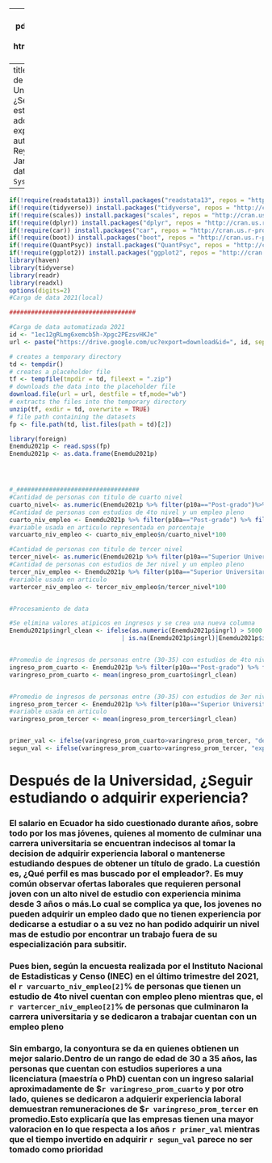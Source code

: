 
---
output:
  pdf_document: default
  html_document: default
---
title:"Después de la Universidad, ¿Seguir estudiando o adquirir experiencia?"
author:"Luis Reyes y George Jaramillo" date:"`r Sys.Date()`"
---
```r
if(!require(readstata13)) install.packages("readstata13", repos = "http://cran.us.r-project.org")
if(!require(tidyverse)) install.packages("tidyverse", repos = "http://cran.us.r-project.org")
if(!require(scales)) install.packages("scales", repos = "http://cran.us.r-project.org")
if(!require(dplyr)) install.packages("dplyr", repos = "http://cran.us.r-project.org")
if(!require(car)) install.packages("car", repos = "http://cran.us.r-project.org")
if(!require(boot)) install.packages("boot", repos = "http://cran.us.r-project.org")
if(!require(QuantPsyc)) install.packages("QuantPsyc", repos = "http://cran.us.r-project.org")
if(!require(ggplot2)) install.packages("ggplot2", repos = "http://cran.us.r-project.org")
library(haven)
library(tidyverse)
library(readr)
library(readxl)
options(digits=2)
#Carga de data 2021(local)

###################################

#Carga de data automatizada 2021
id <- "1ec12gRLmg6xemcb5h-Xpgc2PEzsvHKJe"
url <- paste("https://drive.google.com/uc?export=download&id=", id, sep = "")

# creates a temporary directory
td <- tempdir()
# creates a placeholder file
tf <- tempfile(tmpdir = td, fileext = ".zip")
# downloads the data into the placeholder file
download.file(url = url, destfile = tf,mode="wb")
# extracts the files into the temporary directory
unzip(tf, exdir = td, overwrite = TRUE)
# file path containing the datasets
fp <- file.path(td, list.files(path = td)[2])

library(foreign)
Enemdu2021p <- read.spss(fp) 
Enemdu2021p <- as.data.frame(Enemdu2021p)




#_##################################
#Cantidad de personas con titulo de cuarto nivel
cuarto_nivel<- as.numeric(Enemdu2021p %>% filter(p10a=="Post-grado")%>% filter(between(as.numeric(p03),30,35)) %>% count(p10a))
#Cantidad de personas con estudios de 4to nivel y un empleo pleno
cuarto_niv_empleo <- Enemdu2021p %>% filter(p10a=="Post-grado") %>% filter(between(as.numeric(p03),30,35)) %>% filter(condact=="Adecuado") %>% count(p10a)
#variable usada en articulo representada en porcentaje
varcuarto_niv_empleo <- cuarto_niv_empleo$n/cuarto_nivel*100

#Cantidad de personas con titulo de tercer nivel
tercer_nivel<- as.numeric(Enemdu2021p %>% filter(p10a=="Superior Universitario")  %>% filter(between(as.numeric(p03),30,35)) %>% count(p10a))
#Cantidad de personas con estudios de 3er nivel y un empleo pleno
tercer_niv_empleo <- Enemdu2021p %>% filter(p10a=="Superior Universitario") %>%  filter(condact=="Adecuado") %>% filter(between(as.numeric(p03),30,35)) %>% count(p10a)
#variable usada en articulo
vartercer_niv_empleo <- tercer_niv_empleo$n/tercer_nivel*100


#Procesamiento de data

#Se elimina valores atipicos en ingresos y se crea una nueva columna
Enemdu2021p$ingrl_clean <- ifelse(as.numeric(Enemdu2021p$ingrl) > 5000
                               | is.na(Enemdu2021p$ingrl)|Enemdu2021p$ingrl=="No informa", NA, Enemdu2021p$ingrl)


#Promedio de ingresos de personas entre (30-35) con estudios de 4to nivel y un empleo pleno
ingreso_prom_cuarto <- Enemdu2021p %>% filter(p10a=="Post-grado") %>% filter(condact=="Adecuado") %>% filter(between(as.numeric(p03),30,35))
varingreso_prom_cuarto <- mean(ingreso_prom_cuarto$ingrl_clean)


#Promedio de ingresos de personas entre (30-35) con estudios de 3er nivel y un empleo pleno
ingreso_prom_tercer <- Enemdu2021p %>% filter(p10a=="Superior Universitario") %>% filter(condact=="Adecuado") %>% filter(between(as.numeric(p03), 30,35)) 
#variable usada en articulo
varingreso_prom_tercer <- mean(ingreso_prom_tercer$ingrl_clean)


primer_val <- ifelse(varingreso_prom_cuarto>varingreso_prom_tercer, "de estudio", "de experiencia")
segun_val <- ifelse(varingreso_prom_cuarto>varingreso_prom_tercer, "experiencia", "conocimientos")
```

# Después de la Universidad, ¿Seguir estudiando o adquirir experiencia?
### El salario en Ecuador ha sido cuestionado durante años, sobre todo por los mas jóvenes, quienes al momento de culminar una carrera universitaria se encuentran indecisos al tomar la decision de adquirir experiencia laboral o mantenerse estudiando despues de obtener un título de grado. La cuestión es, ¿Qué perfil es mas buscado por el empleador?. Es muy común observar ofertas laborales que requieren personal joven con un alto nivel de estudio con experiencia minima desde 3 años o más.Lo cual se complica ya que, los jovenes no pueden adquirir un empleo dado que no tienen experiencia por dedicarse a estudiar o a su vez no han podido adquirir un nivel mas de estudio por encontrar un trabajo fuera de su especialización para subsitir.
### Pues bien, según la encuesta realizada por el Instituto Nacional de Estadisticas y Censo (INEC) en el último trimestre del 2021, el `r varcuarto_niv_empleo[2]`% de personas que tienen un estudio de 4to nivel cuentan con empleo pleno mientras que, el `r vartercer_niv_empleo[2]`% de personas que culminaron la carrera universitaria y se dedicaron a trabajar cuentan con un empleo pleno
### Sin embargo, la conyontura se da en quienes obtienen un mejor salario.Dentro de un rango de edad de 30 a 35 años, las personas que cuentan con estudios superiores a una licenciatura (maestría o PhD) cuentan con un ingreso salarial aproximadamente de $`r varingreso_prom_cuarto` y por otro lado, quienes se dedicaron a adquierir experiencia laboral demuestran remuneraciones de $`r varingreso_prom_tercer` en promedio.Esto explicaría que las empresas tienen una mayor valoracion en lo que respecta a los años `r primer_val` mientras que el tiempo invertido en adquirir `r segun_val` parece no ser tomado como prioridad